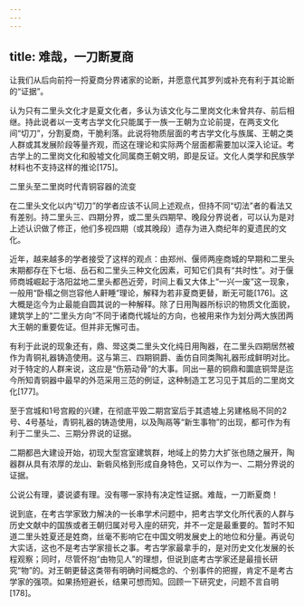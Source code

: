 ```yaml
---
---
---
```

title: 难哉，一刀断夏商
---




让我们从后向前捋一捋夏商分界诸家的论断，并愿意代其罗列或补充有利于其论断的“证据”。

认为只有二里头文化才是夏文化者，多认为该文化与二里岗文化未曾共存、前后相继。持此说者以一支考古学文化只能属于一族一王朝为立论前提，在两支文化间“切刀”，分割夏商，干脆利落。此说将物质层面的考古学文化与族属、王朝之类人群或其发展阶段等量齐观，而这在理论和实际两个层面都需要加以深入论证。考古学上的二里岗文化和殷墟文化同属商王朝文明，即是反证。文化人类学和民族学材料也不支持这样的推论[175]。



二里头至二里岗时代青铜容器的流变



在二里头文化以内“切刀”的学者应该不认同上述观点，但持不同“切法”者的看法又有差别。持二里头三、四期分界，或二里头四期早、晚段分界说者，可以认为是对上述认识做了修正，他们多视四期（或其晚段）遗存为进入商纪年的夏遗民的文化。

近年，越来越多的学者接受了这样的观点：由郑州、偃师两座商城的早期和二里头末期都存在下七垣、岳石和二里头三种文化因素，可知它们具有“共时性”。对于偃师商城崛起于洛阳盆地二里头都邑近旁，时间上看又大体上“一兴一废”这一现象，一般用“卧榻之侧岂容他人鼾睡”理论，解释为若非夏商更替，断无可能[176]。这大概是迄今为止最能自圆其说的一种解释。除了日用陶器所标识的物质文化面貌，建筑学上的“二里头方向”不同于诸商代城址的方向，也被用来作为划分两大族团两大王朝的重要佐证。但并非无懈可击。

有利于此说的现象还有，鼎、斝这类二里头文化纯日用陶器，在二里头四期居然被作为青铜礼器铸造使用。这与第三、四期铜爵、盉仿自同类陶礼器形成鲜明对比。对于特定的人群来说，这应是“伤筋动骨”的大事。同出一墓的铜鼎和圜底铜斝是迄今所知青铜器中最早的外范采用三范的例证，这种制造工艺习见于其后的二里岗文化[177]。

至于宫城和1号宫殿的兴建，在彻底平毁二期宫室后于其遗墟上另建格局不同的2号、4号基址，青铜礼器的铸造使用，以及陶鬲等“新生事物”的出现，都可作为有利于二里头二、三期分界说的证据。

二期都邑大建设开始，初现大型宫室建筑群，地域上的势力大扩张也随之展开，陶器群从具有浓厚的龙山、新砦风格到形成自身特色，又可以作为一、二期分界说的证据。

公说公有理，婆说婆有理。没有哪一家持有决定性证据。难哉，一刀断夏商！

说到底，在考古学家致力解决的一长串学术问题中，把考古学文化所代表的人群与历史文献中的国族或者王朝归属对号入座的研究，并不一定是最重要的。暂时不知道二里头姓夏还是姓商，丝毫不影响它在中国文明发展史上的地位和分量。再说句大实话，这也不是考古学家擅长之事。考古学家最拿手的，是对历史文化发展的长程观察；同时，尽管怀抱“由物见人”的理想，但说到底考古学家还是最擅长研究“物”的。对王朝更替这类带有明确时间概念的、个别事件的把握，肯定不是考古学家的强项。如果扬短避长，结果可想而知。回顾一下研究史，问题不言自明[178]。